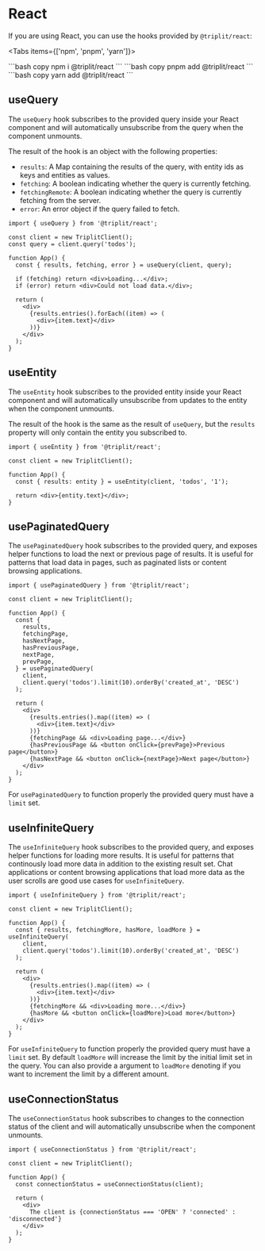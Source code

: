 
# React

If you are using React, you can use the hooks provided by `@triplit/react`:

<Tabs items={['npm', 'pnpm', 'yarn']}>

  <Tab>
    ```bash copy
    npm i @triplit/react
    ```
  </Tab>
    <Tab>
    ```bash copy
    pnpm add @triplit/react
    ```
  </Tab>
  <Tab>
    ```bash copy
    yarn add @triplit/react
    ```
  </Tab>
</Tabs>

## useQuery

The `useQuery` hook subscribes to the provided query inside your React component and will automatically unsubscribe from the query when the component unmounts.

The result of the hook is an object with the following properties:

- `results`: A Map containing the results of the query, with entity ids as keys and entities as values.
- `fetching`: A boolean indicating whether the query is currently fetching.
- `fetchingRemote`: A boolean indicating whether the query is currently fetching from the server.
- `error`: An error object if the query failed to fetch.

```tsx filename="app.tsx"
import { useQuery } from '@triplit/react';

const client = new TriplitClient();
const query = client.query('todos');

function App() {
  const { results, fetching, error } = useQuery(client, query);

  if (fetching) return <div>Loading...</div>;
  if (error) return <div>Could not load data.</div>;

  return (
    <div>
      {results.entries().forEach((item) => (
        <div>{item.text}</div>
      ))}
    </div>
  );
}
```

## useEntity

The `useEntity` hook subscribes to the provided entity inside your React component and will automatically unsubscribe from updates to the entity when the component unmounts.

The result of the hook is the same as the result of `useQuery`, but the `results` property will only contain the entity you subscribed to.

```tsx copy filename="app.tsx"
import { useEntity } from '@triplit/react';

const client = new TriplitClient();

function App() {
  const { results: entity } = useEntity(client, 'todos', '1');

  return <div>{entity.text}</div>;
}
```

## usePaginatedQuery

The `usePaginatedQuery` hook subscribes to the provided query, and exposes helper functions to load the next or previous page of results. It is useful for patterns that load data in pages, such as paginated lists or content browsing applications.

```tsx copy filename="app.tsx"
import { usePaginatedQuery } from '@triplit/react';

const client = new TriplitClient();

function App() {
  const {
    results,
    fetchingPage,
    hasNextPage,
    hasPreviousPage,
    nextPage,
    prevPage,
  } = usePaginatedQuery(
    client,
    client.query('todos').limit(10).orderBy('created_at', 'DESC')
  );

  return (
    <div>
      {results.entries().map((item) => (
        <div>{item.text}</div>
      ))}
      {fetchingPage && <div>Loading page...</div>}
      {hasPreviousPage && <button onClick={prevPage}>Previous page</button>}
      {hasNextPage && <button onClick={nextPage}>Next page</button>}
    </div>
  );
}
```

For `usePaginatedQuery` to function properly the provided query must have a `limit` set.

## useInfiniteQuery

The `useInfiniteQuery` hook subscribes to the provided query, and exposes helper functions for loading more results. It is useful for patterns that continously load more data in addition to the existing result set. Chat applications or content browsing applications that load more data as the user scrolls are good use cases for `useInfiniteQuery`.

```tsx copy filename="app.tsx"
import { useInfiniteQuery } from '@triplit/react';

const client = new TriplitClient();

function App() {
  const { results, fetchingMore, hasMore, loadMore } = useInfiniteQuery(
    client,
    client.query('todos').limit(10).orderBy('created_at', 'DESC')
  );

  return (
    <div>
      {results.entries().map((item) => (
        <div>{item.text}</div>
      ))}
      {fetchingMore && <div>Loading more...</div>}
      {hasMore && <button onClick={loadMore}>Load more</button>}
    </div>
  );
}
```

For `useInfiniteQuery` to function properly the provided query must have a `limit` set. By default `loadMore` will increase the limit by the initial limit set in the query. You can also provide a argument to `loadMore` denoting if you want to increment the limit by a different amount.

## useConnectionStatus

The `useConnectionStatus` hook subscribes to changes to the connection status of the client and will automatically unsubscribe when the component unmounts.

```tsx copy filename="app.tsx"
import { useConnectionStatus } from '@triplit/react';

const client = new TriplitClient();

function App() {
  const connectionStatus = useConnectionStatus(client);

  return (
    <div>
      The client is {connectionStatus === 'OPEN' ? 'connected' : 'disconnected'}
    </div>
  );
}
```
